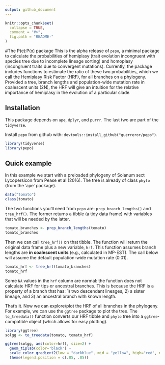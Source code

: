 ```yaml
---
output: github_document
---
```


<!-- README.md is generated from README.Rmd. Please edit that file -->

```r
knitr::opts_chunk$set(
  collapse = TRUE,
  comment = "#>",
  fig.path = "README-"
)
```

#The P(e):P(o) package
This is the alpha release of `pepo`, a minimal package to calculate the probabilities of hemiplasy (trait evolution incongruent with species tree due to incomplete lineage sorting) and homoplasy (incongruent traits due to convergent mutations). Currently, the package includes functions to estimate the ratio of these two probabilities, which we call the Hemiplasy Risk Factor (HRF), for all branches on a phylogeny. Provided a tree, branch lengths and population-wide mutation rate in coalescent units (2N), the HRF will give an intuition for the relative importance of hemiplasy in the evolution of a particular clade.

## Installation
This package depends on `ape`, `dplyr`, and `purrr`. The last two are part of the `tidyverse`. 

Install `pepo` from github with: `devtools::install_github("guerreror/pepo")`.

```r
library(tidyverse)
library(pepo)
```

## Quick example

In this example we start with a preloaded phylogeny of Solanum sect Lycopersicon from Pease et al (2016). The tree is already of class `phylo` (from the 'ape' package). 

```r
data("tomato")
class(tomato)
```

The two functions you'll need from `pepo` are: `prep_branch_lengths()` and `tree_hrf()`. The former returns a tibble (a tidy data frame) with variables that will be needed by the latter.

```r
tomato_branches <- prep_branch_lengths(tomato) 
tomato_branches
```

Then we can call `tree_hrf()` on that tibble. The function will return the original data frame plus a new variable, `hrf`. This function assumes branch lengths are **in coalescent units** (e.g., calculated in MP-EST). The call below will assume the default population-wide mutation rate (0.01).

```r
tomato_hrf <- tree_hrf(tomato_branches)
tomato_hrf
```

Some `NA` values in the `hrf` column are normal: the function does not calculate HRF for tips or ancestral branches. This is because the HRF is a property of a branch that has: 1) two descendant lineages, 2) a sister lineage, and 3) an ancestral branch with known length.

That's it. Now we can explore/plot the HRF of all branches in the phylogeny. For example, we can use the `ggtree` package to plot the tree. The `to_treedata()` function converts our HRF tibble and `phylo` tree into a `ggtree`-compatible object (which allows for easy plotting).

```r
library(ggtree)
solgg <- to_treedata(tomato, tomato_hrf)

ggtree(solgg, aes(color=hrf), size=2) + 
  geom_tiplab(color='black') +
  scale_color_gradient2(low = "darkblue", mid = "yellow", high="red", midpoint=1, na.value="grey80")+
  theme(legend.position = c(.05, .85))
```

